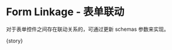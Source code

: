 
<Meta
  title="FluentForm/Advanced"
  component={meta.component}
  decorators={meta.decorators}
  argTypes={meta.argTypes}
  parameters={meta.parameters} />

# Form Linkage - 表单联动

对于表单控件之间存在联动关系的，可通过更新 schemas 参数来实现。

<Canvas withToolbar mdxSource={source}>
  <Story name="Form Linkage">{story}</Story>
</Canvas>

<ArgsTable of={FluentFormComponent} />
